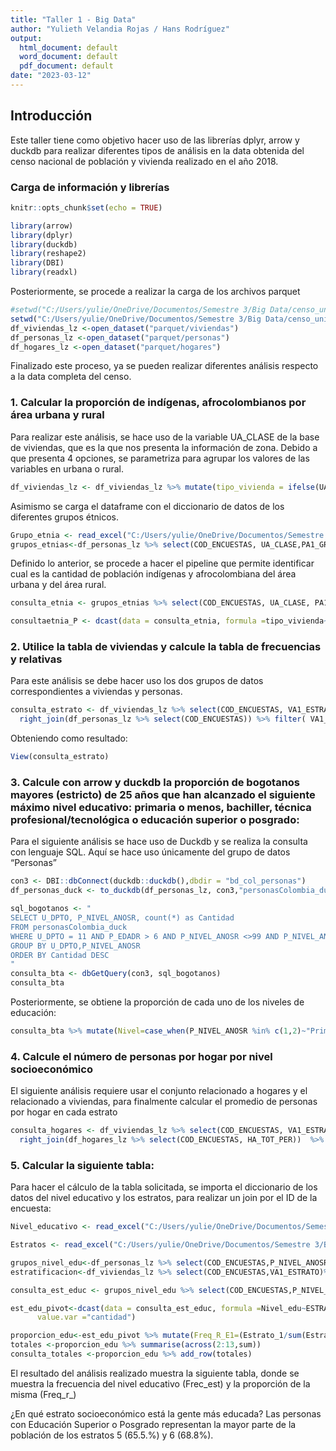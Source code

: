 ---
title: "Taller 1 - Big Data"
author: "Yulieth Velandia Rojas / Hans Rodríguez"
output:
  html_document: default
  word_document: default
  pdf_document: default
date: "2023-03-12"
---

## Introducción
Este taller tiene como objetivo hacer uso de las librerías dplyr, arrow y duckdb para realizar diferentes tipos de análisis en la data obtenida del censo nacional de población y vivienda realizado en el año 2018. 

### Carga de información y librerías

```{r setup, include=FALSE}
knitr::opts_chunk$set(echo = TRUE)
```

```{r}
library(arrow)
library(dplyr)
library(duckdb)
library(reshape2)
library(DBI)
library(readxl)
```

Posteriormente, se procede a realizar la carga de los archivos parquet

```{r}
#setwd("C:/Users/yulie/OneDrive/Documentos/Semestre 3/Big Data/censo_unificado")
setwd("C:/Users/yulie/OneDrive/Documentos/Semestre 3/Big Data/censo_unificado")
df_viviendas_lz <-open_dataset("parquet/viviendas")
df_personas_lz <-open_dataset("parquet/personas")
df_hogares_lz <-open_dataset("parquet/hogares")
```
Finalizado este proceso, ya se pueden realizar diferentes análisis respecto a la data completa del censo.


### 1. Calcular la proporción de indígenas, afrocolombianos por área urbana y rural

Para realizar este análisis, se hace uso de la variable UA_CLASE de la base de viviendas, que es la que nos presenta la información de zona. Debido a que presenta 4 opciones, se parametriza para agrupar los valores de las variables en urbana o rural.

```{r}
df_viviendas_lz <- df_viviendas_lz %>% mutate(tipo_vivienda = ifelse(UA_CLASE %in% c("1","2"),"Urbana","Rural"))
```

Asimismo se carga el dataframe con el diccionario de datos de los diferentes grupos étnicos.
```{r}
Grupo_etnia <- read_excel("C:/Users/yulie/OneDrive/Documentos/Semestre 3/Big Data/Censo_unificado/parquet/Grupo_etnico.xlsx")
grupos_etnias<-df_personas_lz %>% select(COD_ENCUESTAS, UA_CLASE,PA1_GRP_ETNIC )%>% right_join(Grupo_etnia)
```

Definido lo anterior, se procede a hacer el pipeline que permite identificar cual es la cantidad de población indígenas y afrocolombiana del área urbana y del área rural.
```{r}

consulta_etnia <- grupos_etnias %>% select(COD_ENCUESTAS, UA_CLASE, PA1_GRP_ETNIC, Nombre_Grupo) %>% right_join(df_viviendas_lz) %>% filter(PA1_GRP_ETNIC==1 | PA1_GRP_ETNIC==5)%>% select(-COD_ENCUESTAS) %>%  group_by(tipo_vivienda,Nombre_Grupo) %>% summarise(cuenta = n())
```  

```{r}
consultaetnia_P <- dcast(data = consulta_etnia, formula =tipo_vivienda~Nombre_Grupo, value.var ="cuenta")%>% mutate(Proporción_Indigena=Indígena/sum(Indígena)*100) %>% mutate(Proporción_Afro=Afrodescendiente/sum(Afrodescendiente)*100) %>%select(1,2,5,3,4) %>% collect() 
```



### 2. Utilice la tabla de viviendas y calcule la tabla de frecuencias y relativas

Para este análisis se debe hacer uso los dos grupos de datos correspondientes a viviendas y personas.


```{r}
consulta_estrato <- df_viviendas_lz %>% select(COD_ENCUESTAS, VA1_ESTRATO) %>% 
  right_join(df_personas_lz %>% select(COD_ENCUESTAS)) %>% filter( VA1_ESTRATO !=9 & VA1_ESTRATO !=0)%>% group_by(VA1_ESTRATO) %>% summarise(Frecuencia = n()) %>% collect() %>% mutate(Freq_relativa = (Frecuencia/sum(Frecuencia))*100) %>% arrange(desc(VA1_ESTRATO))
```

Obteniendo como resultado:
```{r}
View(consulta_estrato)
```



### 3. Calcule con arrow y duckdb la proporción de bogotanos mayores (estricto) de 25 años que han alcanzado el siguiente máximo nivel educativo: primaria o menos, bachiller,  técnica profesional/tecnológica o educación superior o posgrado:

Para el siguiente análisis se hace uso de Duckdb y se realiza la consulta con lenguaje SQL. Aquí se hace uso únicamente del grupo de datos "Personas"

```{r}
con3 <- DBI::dbConnect(duckdb::duckdb(),dbdir = "bd_col_personas")
df_personas_duck <- to_duckdb(df_personas_lz, con3,"personasColombia_duck")
```


```{r}
sql_bogotanos <- "
SELECT U_DPTO, P_NIVEL_ANOSR, count(*) as Cantidad
FROM personasColombia_duck 
WHERE U_DPTO = 11 AND P_EDADR > 6 AND P_NIVEL_ANOSR <>99 AND P_NIVEL_ANOSR <>10
GROUP BY U_DPTO,P_NIVEL_ANOSR
ORDER BY Cantidad DESC
"
consulta_bta <- dbGetQuery(con3, sql_bogotanos)
consulta_bta
```

Posteriormente, se obtiene la proporción de cada uno de los niveles de educación:

```{r}
consulta_bta %>% mutate(Nivel=case_when(P_NIVEL_ANOSR %in% c(1,2)~"Primaria o menos",P_NIVEL_ANOSR %in% c(3,4,5,6)~"Bachiller",P_NIVEL_ANOSR %in% c(7,8,9)~"Educación Superior o Posgrado"))%>% select(Nivel,Cantidad) %>% group_by(Nivel) %>% summarise(Total_grupo=sum(Cantidad)) %>% mutate(Proporcion_bta = (Total_grupo/sum(Total_grupo))*100) %>% arrange(desc(Total_grupo))
```


### 4. Calcule el número de personas por hogar por nivel socioeconómico

El siguiente análisis requiere usar el conjunto relacionado a hogares y el relacionado a viviendas, para finalmente calcular el promedio de personas por hogar en cada estrato

```{r}
consulta_hogares <- df_viviendas_lz %>% select(COD_ENCUESTAS, VA1_ESTRATO) %>% 
  right_join(df_hogares_lz %>% select(COD_ENCUESTAS, HA_TOT_PER))  %>% filter( VA1_ESTRATO !=9 & VA1_ESTRATO !=0)%>% select(-COD_ENCUESTAS)  %>% group_by(VA1_ESTRATO) %>% summarise(Personas_hogar = mean(HA_TOT_PER))%>% arrange(desc(Personas_hogar)) %>% collect()
```


### 5. Calcular la siguiente tabla:


Para hacer el cálculo de la tabla solicitada, se importa el diccionario de los datos del nivel educativo y los estratos, para realizar un join por el ID de la encuesta:


```{r}
Nivel_educativo <- read_excel("C:/Users/yulie/OneDrive/Documentos/Semestre 3/Big Data/Censo_unificado/parquet/Nivel_educativo.xlsx")

Estratos <- read_excel("C:/Users/yulie/OneDrive/Documentos/Semestre 3/Big Data/Censo_unificado/parquet/Estratos.xlsx")

```


```{r}
grupos_nivel_edu<-df_personas_lz %>% select(COD_ENCUESTAS,P_NIVEL_ANOSR)%>% right_join(Nivel_educativo)
estratificacion<-df_viviendas_lz %>% select(COD_ENCUESTAS,VA1_ESTRATO)%>% right_join(Estratos)
```



```{r}
consulta_est_educ <- grupos_nivel_edu %>% select(COD_ENCUESTAS,P_NIVEL_ANOSR,Nivel_Educativo) %>% right_join(estratificacion %>% select(COD_ENCUESTAS, VA1_ESTRATO,ESTRATO)) %>%  select(-COD_ENCUESTAS)  %>% mutate(Nivel_edu=case_when(P_NIVEL_ANOSR %in% c(1,2)~"Primaria o menos",P_NIVEL_ANOSR %in% c(3,4,5,6)~"Bachiller",P_NIVEL_ANOSR %in% c(7,8,9)~"Educación Superior o Posgrado")) %>%  filter( VA1_ESTRATO !=9 & VA1_ESTRATO !=0 & P_NIVEL_ANOSR!= 10 & P_NIVEL_ANOSR!= 99)%>% group_by(ESTRATO,Nivel_edu) %>% summarise(cantidad = n()) %>%  collect()
```


```{r}
est_edu_pivot<-dcast(data = consulta_est_educ, formula =Nivel_edu~ESTRATO,
      value.var ="cantidad") 
```


```{r}
proporcion_edu<-est_edu_pivot %>% mutate(Freq_R_E1=(Estrato_1/sum(Estrato_1)*100))%>% mutate(Freq_R_E2=(Estrato_2/sum(Estrato_2)*100))%>% mutate(Freq_R_E3=(Estrato_3/sum(Estrato_3)*100))%>% mutate(Freq_R_E4=(Estrato_4/sum(Estrato_4)*100))%>% mutate(Freq_R_E5=(Estrato_5/sum(Estrato_5)*100))%>% mutate(Freq_R_E6=(Estrato_6/sum(Estrato_6)*100)) %>% rename(Frec_est_1=Estrato_1,Frec_est_2=Estrato_2,Frec_est_3=Estrato_3,Frec_est_4=Estrato_4,Frec_est_5=Estrato_5,Frec_est_6=Estrato_6) %>% select(1,2,8,3,9,4,10,5,11,6,12,7,13)
totales <-proporcion_edu %>% summarise(across(2:13,sum))
consulta_totales <-proporcion_edu %>% add_row(totales)

```


El resultado del análisis realizado muestra la siguiente tabla, donde se muestra la frecuencia del nivel educativo (Frec_est) y la proporción de la misma (Freq_r_)



¿En qué estrato socioeconómico está la gente más educada?
Las personas con Educación Superior o Posgrado representan la mayor parte de la población de los estratos 5 (65.5.%) y 6 (68.8%).

